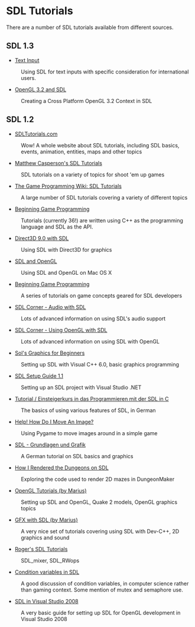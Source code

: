 = SDL Tutorials =
There are a number of SDL tutorials available from different sources.


== SDL 1.3 ==
* [[Tutorials/TextInput|Text Input]]
: Using SDL for text inputs with specific consideration for international users.

* [http://www.opengl.org/wiki/Tutorial1:_Creating_a_Cross_Platform_OpenGL_3.2_Context_in_SDL_(C_/_SDL) OpenGL 3.2 and SDL]
: Creating a Cross Platform OpenGL 3.2 Context in SDL

== SDL 1.2 ==
* [http://www.sdltutorials.com/ SDLTutorials.com]
: Wow! A whole website about SDL tutorials, including SDL basics, events, animation, entities, maps and other topics

* [http://www.brighthub.com/hubfolio/matthew-casperson/blog/archive/2009/07/02/sdl-competition-here-i-come.aspx Matthew Casperson's SDL Tutorials]
: SDL tutorials on a variety of topics for shoot 'em up games

* [http://gpwiki.org/index.php/Category:All_SDL_articles The Game Programming Wiki: SDL Tutorials]
: A large number of SDL tutorials covering a variety of different topics

* [http://lazyfoo.net/SDL_tutorials/index.php Beginning Game Programming]
: Tutorials (currently 36!) are written using C++ as the programming language and SDL as the API.

* [http://www.gamedev.net/reference/articles/article2249.asp Direct3D 9.0 with SDL]
: Using SDL with Direct3D for graphics

* [http://www.meandmark.com/sdlopenglpart1.html SDL and OpenGL]
: Using SDL and OpenGL on Mac OS X

* [http://lazyfoo.net/SDL_tutorials/index.php Beginning Game Programming]
: A series of tutorials on game concepts geared for SDL developers

* [http://osdl.sourceforge.net/main/documentation/rendering/SDL-audio.html SDL Corner - Audio with SDL]
: Lots of advanced information on using SDL's audio support

* [http://osdl.sourceforge.net/main/documentation/rendering/SDL-openGL.html SDL Corner - Using OpenGL with SDL]
: Lots of advanced information on using SDL with OpenGL

* [http://sol.gfxile.net/gp/ Sol's Graphics for Beginners]
: Setting up SDL with Visual C++ 6.0, basic graphics programming

* [http://pgdc.purdue.org/sdltutorial/sdl_setup.html SDL Setup Guide 1.1]
: Setting up an SDL project with Visual Studio .NET

* [http://de.wikibooks.org/wiki/SDL Tutorial / Einsteigerkurs in das Programmieren mit der SDL in C]
: The basics of using various features of SDL, in German

* [http://pygame.org/docs/tut/MoveIt.html Help! How Do I Move An Image?]
: Using Pygame to move images around in a simple game

* [http://www.pro-linux.de/work/sdl/ SDL - Grundlagen und Grafik]
: A German tutorial on SDL basics and graphics

* [http://dungeonmaker.sourceforge.net/manual/tutorial1_1.html How I Rendered the Dungeons on SDL]
: Exploring the code used to render 2D mazes in DungeonMaker

* [http://cone3d.gamedev.net/cgi-bin/index.pl?page=tutorials/ogladv/index OpenGL Tutorials (by Marius)]
: Setting up SDL and OpenGL, Quake 2 models, OpenGL graphics topics

* [http://cone3d.gamedev.net/cgi-bin/index.pl?page=tutorials/gfxsdl/index GFX with SDL (by Marius)]
: A very nice set of tutorials covering using SDL with Dev-C++, 2D graphics and sound

* [http://kekkai.org/roger/sdl/ Roger's SDL Tutorials]
: SDL_mixer, SDL_RWops

* [http://ansuz.sooke.bc.ca/software/sdl-condvars.php Condition variables in SDL]
: A good discussion of condition variables, in computer science rather than gaming context. Some mention of mutex and semaphore use.

* [http://braindeadclown.com/GLUT_SDL_VS08.html SDL in Visual Studio 2008]
: A very basic guide for setting up SDL for OpenGL development in Visual Studio 2008
